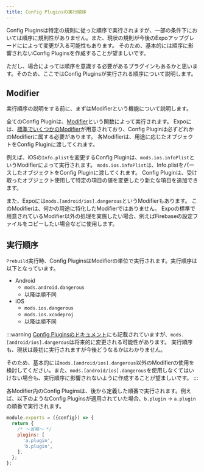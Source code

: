 ```yaml
---
title: Config Pluginsの実行順序
---
```


Config Pluginsは特定の規則に従った順序で実行されますが、一部の条件下においては順序に規則性がありません。また、現状の規則が今後のExpoアップグレードにによって変更が入る可能性もあります。
そのため、基本的には順序に影響されないConfig Pluginsを作成することが望ましいです。

ただし、場合によっては順序を意識する必要があるプラグインもあるかと思います。そのため、ここではConfig Pluginsが実行される順序について説明します。

## Modifier

実行順序の説明をする前に、まずはModifierという機能について説明します。

全てのConfig Pluginは、[Modifier](https://docs.expo.dev/guides/config-plugins/#what-are-mods)という関数によって実行されます。
Expoには、[標準でいくつかのModifier](https://docs.expo.dev/guides/config-plugins/#default-mods)が用意されており、Config Pluginは必ずどれかのModifierに属する必要があります。
各Modifierは、用途に応じたオブジェクトをConfig Pluginに渡してくれます。

例えば、iOSの`Info.plist`を変更するConfig Pluginは、`mods.ios.infoPlist`というModifierによって実行されます。
`mods.ios.infoPlist`は、Info.plistをパースしたオブジェクトをConfig Pluginに渡してくれます。
Config Pluginは、受け取ったオブジェクト使用して特定の項目の値を変更したり新たな項目を追加できます。

また、Expoには`mods.[android/ios].dangerous`というModifierもあります。
このModifierは、何かの用途に特化したModifierではありません。
Expoの標準で用意されているModifier以外の処理を実施したい場合、例えばFirebaseの設定ファイルをコピーしたい場合などに使用します。

## 実行順序

`Prebuild`実行時、Config PluginsはModifierの単位で実行されます。実行順序は以下となっています。

- Android
  - `mods.android.dangerous`
  - 以降は順不同
- iOS
  - `mods.ios.dangerous`
  - `mods.ios.xcodeproj`
  - 以降は順不同

:::warning
[Config Pluginsのドキュメント](https://docs.expo.dev/guides/config-plugins/#experimental-functionality)にも記載されていますが、`mods.[android/ios].dangerous`は将来的に変更される可能性があります。
実行順序も、現状は最初に実行されますが今後どうなるかはわかりません。

そのため、基本的には`mods.[android/ios].dangerous`以外のModifierの使用を検討してください。また、`mods.[android/ios].dangerous`を使用しなくてはいけない場合も、実行順序に影響されないように作成することが望ましいです。
:::

各Modifier内のConfig Pluginsは、後から定義した順番で実行されます。例えば、以下のようなConfig Pluginsが適用されていた場合、`b.plugin` -> `a.plugin`の順番で実行されます。

```javascript title=app.config.js
module.exports = ({config}) => {
  return {
    /* ～省略～ */
    plugins: [
      'a.plugin',
      'b.plugin',
    ],
  };
};
```
